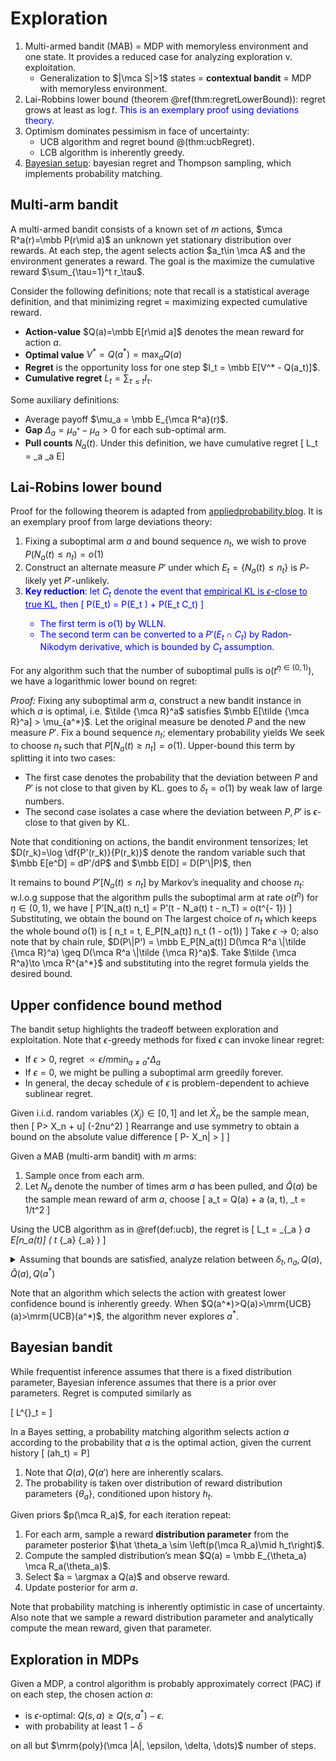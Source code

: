 # Exploration

1. Multi-armed bandit (MAB) = MDP with memoryless environment and one state. It provides a reduced case for analyzing exploration v. exploitation. 
    - Generalization to $|\mca S|>1$ states = **contextual bandit** = MDP with memoryless environment. 
2. Lai-Robbins lower bound (theorem \@ref(thm:regretLowerBound)): regret grows at least as $\log t$. <span style="color:blue">This is an exemplary proof using deviations theory.</span>
3. Optimism dominates pessimism in face of uncertainty: 
    - UCB algorithm and regret bound \@(thm:ucbRegret). 
    - LCB algorithm is inherently greedy. 
4. [Bayesian setup](#bayesianBandit): bayesian regret and Thompson sampling, which implements probability matching.  

## Multi-arm bandit {#bandits -}

:::{.definition #multiArmBandit name="multiarmed bandits"}
A multi-armed bandit consists of a known set of $m$ actions, $\mca R^a(r)=\mbb P(r\mid a)$ an unknown yet stationary distribution over rewards. At each step, the agent selects action $a_t\in \mca A$ and the environment generates a reward. The goal is the maximize the cumulative reward $\sum_{\tau=1}^t r_\tau$. 
:::

:::{.definition name="regret"}
Consider the following definitions; note that recall is a statistical average definition, and that minimizing regret = maximizing expected cumulative reward. 

- **Action-value** $Q(a)=\mbb E[r\mid a]$ denotes the mean reward for action $a$. 
- **Optimal value** $V^* = Q(a^*) = \max_a Q(a)$
- **Regret** is the opportunity loss for one step $I_t = \mbb E[V^* - Q(a_t)]$. 
- **Cumulative regret** $L_t = \sum_{\tau \leq t} I_\tau$. 

Some auxiliary definitions: 

- Average payoff $\mu_a = \mbb E_{\mca R^a}(r)$. 
- **Gap** $\Delta_a = \mu_{a^*} - \mu_a>0$ for each sub-optimal arm. 
- **Pull counts** $N_a(t)$. Under this definition, we have cumulative regret 
\[ 
    L_t = \sum_a \Delta_a \cdot \mbb E\left[N_a(t)\right]
\] 
:::

## Lai-Robins lower bound {#lrLB -} 

:::{.remark #lrLB name="proof strategy"}
Proof for the following theorem is adapted from [appliedprobability.blog](https://appliedprobability.blog/2020/11/25/lai-robbins-lower-bound/). It is an exemplary proof from large deviations theory: 

1. Fixing a suboptimal arm $a$ and bound sequence $n_t$, we wish to prove $P(N_a(t) \leq n_t) = o(1)$ 
2. Construct an alternate measure $P'$ under which $E_t=\{N_a(t) \leq n_t\}$ is $P$-likely yet $P'$-unlikely. 
3. <span style="color:blue">**Key reduction**: let $C_t$ denote the event that <u>empirical KL is $\epsilon$-close to true KL</u>, then 
\[ 
    P(E_t) = P(E_t \cap \overline{C_t}) + P(E_t \cap C_t)
\] 
    - The first term is $o(1)$ by WLLN. 
    - The second term can be converted to a $P'(E_t\cap C_t)$ by Radon-Nikodym derivative, which is bounded by $C_t$ assumption. 
</span>
:::

:::{.theorem #regretLowerBound name="Lai-Robbins lower bound"}
For any algorithm such that the number of suboptimal pulls is $o(t^{\eta\in (0, 1)})$, we have a logarithmic lower bound on regret: 
\begin{align}
    L_t \geq (1-\eta) \log t \sum_{a\neq a^*} \df{\Delta_a}{D(\mca R^a \| \mca R^{a^*})}
\end{align}
:::

_Proof:_ Fixing any suboptimal arm $a$, construct a new bandit instance in which $a$ is optimal, i.e. $\tilde {\mca R}^a$ satisfies $\mbb E[\tilde {\mca R}^a] > \mu_{a^*}$. Let the original measure be denoted $P$ and the new measure $P'$. Fix a bound sequence $n_t$; elementary probability yields 
\begin{align}
    \mbb E_P[N_a(t)] 
    &\geq n_t \left(1 - P[N_a(t) \leq n_t]\right)
\end{align}
We seek to choose $n_t$ such that $P[N_a(t) \geq n_t]=o(1)$. Upper-bound this term by splitting it into two cases: 

- The first case denotes the probability that the deviation between $P$ and $P'$ is not close to that given by KL. goes to $\delta_t = o(1)$ by weak law of large numbers. 
- The second case isolates a case where the deviation between $P, P'$ is $\epsilon$-close to that given by KL. 

Note that conditioning on actions, the bandit environment tensorizes; let $D(r_k)=\log \df{P'(r_k)}{P(r_k)}$ denote the random variable such that $\mbb E[e^D] = dP'/dP$ and $\mbb E[D] = D(P'\|P)$, then 
\begin{align}
    P[N_a(t) \leq n_t] 
    &= P\left[
        N_a(t) \leq n_t \text{   and   } 
        \left| 
            D(P\|P') - \df 1 {n_t} \sum_{k=1}^{n_t} D(r_k)
        \right| > \epsilon 
    \right] \\ 
    &\quad + P\left[
        N_a(t) \leq n_t \text{   and   } 
        \left| 
            D(P\|P') - \df 1 {n_t} \sum_{k=1}^{n_t} D(r_k)
        \right| \leq \epsilon 
    \right] \\ 
    &\leq P\left[
       \left| 
            D(P\|P') - \df 1 {n_t} \sum_{k=1}^{n_t} D(r_k)
        \right| > \epsilon 
    \right] \\ 
    &\quad + \mbb E_{P'}\left[
        \exp \left(
            \sum_{k=1}^{n_t} D(r_k) 
        \right)_{\leq n_t [D(P\|P')+\epsilon]} P' \left[
        N_a(t) \leq n_t
        \right]
    \right] \\ 
    &\leq \delta_t + \exp \left( 
        n_t [D(P\|P') + \epsilon]
    \right) P'[N_a(t) \leq n_t] 
\end{align}

It remains to bound $P'[N_a(t) \leq n_t]$ by Markov's inequality and choose $n_t$: w.l.o.g suppose that the algorithm pulls the suboptimal arm at rate $o(t^\eta)$ for $\eta\in (0, 1)$, we have 
\[ 
    P'[N_a(t) \leq n_t] = P'(t - N_a(t) \geq t - n_T) 
    \leq \df{\mbb E_{P'}[t - N_a(t)]}{t-n_t} = o(t^{\eta - 1}) 
\] 
Substituting, we obtain the bound on 
\begin{align}
    P'[N_a(t) \leq n_t] 
    &\leq \delta_t + \exp \left( 
        n_t [D(P\|P') + \epsilon]
    \right) o(t^{\eta - 1})
\end{align}
The largest choice of $n_t$ which keeps the whole bound $o(1)$ is 
\[ 
    n_t = \df{1-\eta}{D(P\|P') + \epsilon} \log t, \quad 
    \mbb E_P[N_a(t)] \geq n_t (1 - o(1)) 
\] 
Take $\epsilon\to 0$; also note that by chain rule, $D(P\|P') = \mbb E_P[N_a(t)] D(\mca R^a \|\tilde {\mca R}^a) \geq D(\mca R^a \|\tilde {\mca R}^a)$. Take $\tilde {\mca R^a}\to \mca R^{a^*}$ and substituting into the regret formula yields the desired bound. 

## Upper confidence bound method {#ucb -}

The bandit setup highlights the tradeoff between exploration and exploitation. Note that $\epsilon$-greedy methods for fixed $\epsilon$ can invoke linear regret: 

- If $\epsilon>0$, regret $\propto \epsilon/m \min_{a\neq a^*} \Delta_a$
- If $\epsilon=0$, we might be pulling a suboptimal arm greedily forever. 
- In general, the decay schedule of $\epsilon$ is problem-dependent to achieve sublinear regret. 

:::{.theorem #hoeffding name="Hoeffding's inequality"}
Given i.i.d. random variables $(X_j)\in [0, 1]$ and let $\bar X_n$ be the sample mean, then 
\[ 
    P\left[\mbb E[X] > \bar X_n + u\right] \leq \exp(-2nu^2)
\] 
Rearrange and use symmetry to obtain a bound on the absolute value difference 
\[ 
    P\left[\left|\mbb E[X] - \bar X_n\right| > \sqrt{\df{\log(2/\delta)}{2n}}\right] \leq \delta 
\] 
:::

:::{.definition #ucb name="UCB algorithm"}
Given a MAB (multi-arm bandit) with $m$ arms: 

1. Sample once from each arm. 
2. Let $N_a$ denote the number of times arm $a$ has been pulled, and $\hat Q(a)$ be the sample mean reward of arm $a$, choose 
\[ 
    a_t = \argmax{a} \hat Q(a) + \sqrt{\df{\log(2/\delta_t)}{2n_a}} \equiv \argmax a \mrm{UCB}(a, t), \quad \delta_t = 1/t^2 
\] 
:::

:::{.theorem #ucbRegret name="UCB regret bound"}
Using the UCB algorithm as in \@ref(def:ucb), the regret is 
\[ 
    L_t = \sum_{\Delta_a \neq 0} \Delta_a \mbb E[n_a(t)] \leq \Omega\left(
        \log t \sum_{\Delta_a\neq 0} \df 1 {\Delta_a}
    \right)
\] 
:::

<details>
<summary>Assuming that bounds are satisfied, analyze relation between $\delta_t, n_a, Q(a), \hat Q(a), Q(a^*)$</summary>
For a suboptimal arm $a$ to be pulled at time $t$, we have $\mrm{UCB}(a, t) \geq \mrm{UCB}(a^*, t)$. We next break the scenario into two cases:

1. **High-probability case**: The bound for $a$ hold on both sides, and $\mrm{UCB}(a^*, t) \geq Q(a^*)$. Then 
\[ 
    \hat Q(a) - \sqrt{\df{\log(2/\delta_t)}{2n_a}} \leq Q(a) \leq \hat Q(a) + \sqrt{\df{\log(2/\delta_t)}{2n_a }}
\] 
Additionally, the upper bound must exceed that of the optimal arm;  optimal arm holds as well, we have 
\begin{align}
    Q(a^*) \leq \mrm{UCB}(a^*, t) \leq \hat Q(a) + \sqrt{\df{\log(2/\delta_t)}{2n_a }}
    \leq Q(a) + 2 \sqrt{\df{\log(2/\delta_t)}{2n_a }}
\end{align}
Rearrange to yield 
\[ 
    Q(a^*) - Q(a) = \Delta_a \leq 2 \sqrt{\df{\log(2/\delta_t)}{2n_a }} \implies n_a \leq \df{2}{\Delta_a^2} \log \df{2}{\delta_t} 
\] 
2. **Low-probability case**: bound for $a$ doesn't hold when $a$ is chosen at time $t$, or if $\mrm{UCB}(a^*, t) \leq Q(a^*)$; in this case there're no guarantees on the number of times $a$ could have been pulled so the worst case is $t$. 
    - The probability that the bound for $a$ doesn't hold when $a$ is chosen at time $t$ is just $\delta_t$. 
    - For the second component, $P(\mrm{UCB}(a^*, t) \leq Q(a^*))$ is upper bounded by the probability that the bound for $a^*$ doesn't hold for any of time steps $1, \dots, t$, which is $\sum_{\tau=1}^t \delta_\tau$. 

Combining the bounds and choose $\delta_t = 1/t^2$ so that $\sum_{\tau=1}^t \delta_\tau = \Omega(1/t)$, we obtain 
\begin{aligned}
    \mbb E[n_{a\neq a^*}]
    &\leq \mbb E\left[n_{a\neq a^*} \mid \text{high-prob case}\right] + n P(\text{low-prob case})  \\ 
    &\leq \df{2}{\Delta_a^2} \log \df{2}{\delta_t} + n\left(
        \delta_t + \sum_{\tau=1}^t \delta_\tau 
    \right) \\ 
    &\leq \df{2}{\Delta_a^2} \log \df{2}{\delta_t} + t^{-1} + t\,  \Omega(t^{-1}) = \Omega \left(\df{\log t}{\Delta_a^2}\right)
\end{aligned}
</details>

:::{.remark name="LCB algorithm"}
Note that an algorithm which selects the action with greatest lower confidence bound is inherently greedy. When $Q(a^*)>Q(a)>\mrm{UCB}(a)>\mrm{UCB}(a^*)$, the algorithm never explores $a^*$. 
:::

## Bayesian bandit {#bayesianBandit -} 

While frequentist inference assumes that there is a fixed distribution parameter, Bayesian inference assumes that there is a prior over parameters. Regret is computed similarly as 

\[ 
    L^{\mrm{Bayes}}_t = \EEV{\theta\sim p_\theta}{a_t\sim \tau} \left[
        \sum_{\tau=1}^t Q(a^*) - Q(a_t) 
        \bigg| \theta
    \right]
\] 

:::{.definition #probMatching name="probability matching"}
In a Bayes setting, a probability matching algorithm selects action $a$ according to the probability that $a$ is the optimal action, given the current history 
\[ 
    \pi(a\mid h_t) = P\left[
        Q(a) > Q(a'\neq a) \mid h_t 
    \right]
\] 

1. Note that $Q(a), Q(a')$ here are inherently scalars. 
2. The probability is taken over distribution of reward distribution parameters $\{\theta_a\}$, conditioned upon history $h_t$. 
:::

:::{.definition #thompsonSamp name="Thompson sampling"}
Given priors $p(\mca R_a)$, for each iteration repeat:

1. For each arm, sample a reward **distribution parameter** from the parameter posterior $\hat \theta_a \sim \left(p(\mca R_a)\mid h_t\right)$. 
2. Compute the sampled distribution's mean $Q(a) = \mbb E_{\theta_a} \mca R_a(\theta_a)$. 
3. Select $a = \argmax a Q(a)$ and observe reward. 
4. Update posterior for arm $a$. 
:::

Note that probability matching is inherently optimistic in case of uncertainty. Also note that we sample a reward distribution parameter and analytically compute the mean reward, given that parameter. 

## Exploration in MDPs {#mdpExploration -}

:::{.definition name="PAC control"}
Given a MDP, a control algorithm is probably approximately correct (PAC) if on each step, the chosen action $a$: 

- is $\epsilon$-optimal: $Q(s, a)\geq Q(s, a^*) - \epsilon$. 
- with probability at least $1-\delta$ 

on all but $\mrm{poly}(\mca |A|, \epsilon, \delta, \dots)$ number of steps. 
:::